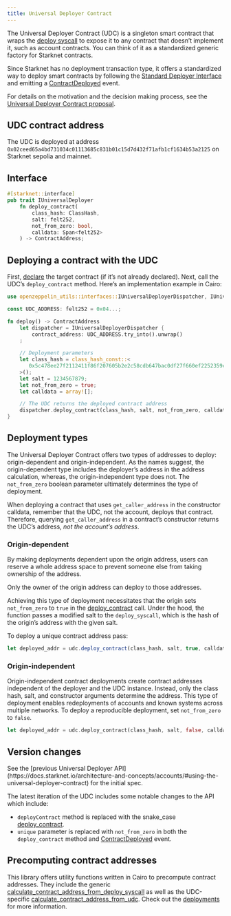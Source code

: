 ```yaml
---
title: Universal Deployer Contract
---
```


The Universal Deployer Contract (UDC) is a singleton smart contract that wraps the [deploy syscall](https://docs.starknet.io/architecture-and-concepts/smart-contracts/system-calls-cairo1/#deploy) to expose it to any contract that doesn’t implement it, such as account contracts. You can think of it as a standardized generic factory for Starknet contracts.

Since Starknet has no deployment transaction type, it offers a standardized way to deploy smart contracts by following the [Standard Deployer Interface](https://community.starknet.io/t/snip-deployer-contract-interface/2772) and emitting a [ContractDeployed](/api/udc.mdx#IUniversalDeployer-ContractDeployed) event.

For details on the motivation and the decision making process, see the [Universal Deployer Contract proposal](https://community.starknet.io/t/universal-deployer-contract-proposal/1864).

## UDC contract address

The UDC is deployed at address `0x02ceed65a4bd731034c01113685c831b01c15d7d432f71afb1cf1634b53a2125` on Starknet sepolia and mainnet.

## Interface

```rust
#[starknet::interface]
pub trait IUniversalDeployer 
    fn deploy_contract(
        class_hash: ClassHash,
        salt: felt252,
        not_from_zero: bool,
        calldata: Span<felt252>
    ) -> ContractAddress;

```

## Deploying a contract with the UDC

First, [declare](https://docs.starknet.io/architecture-and-concepts/network-architecture/transactions/#declare-transaction) the target contract (if it’s not already declared).
Next, call the UDC’s `deploy_contract` method.
Here’s an implementation example in Cairo:

```rust
use openzeppelin_utils::interfaces::IUniversalDeployerDispatcher, IUniversalDeployerDispatcherTrait;

const UDC_ADDRESS: felt252 = 0x04...;

fn deploy() -> ContractAddress 
    let dispatcher = IUniversalDeployerDispatcher {
        contract_address: UDC_ADDRESS.try_into().unwrap()
    ;

    // Deployment parameters
    let class_hash = class_hash_const::<
       0x5c478ee27f2112411f86f207605b2e2c58cdb647bac0df27f660ef2252359c6
    >();
    let salt = 1234567879;
    let not_from_zero = true;
    let calldata = array![];

    // The UDC returns the deployed contract address
    dispatcher.deploy_contract(class_hash, salt, not_from_zero, calldata.span())
}
```

## Deployment types

The Universal Deployer Contract offers two types of addresses to deploy: origin-dependent and origin-independent.
As the names suggest, the origin-dependent type includes the deployer’s address in the address calculation,
whereas, the origin-independent type does not.
The `not_from_zero` boolean parameter ultimately determines the type of deployment.

<Callout type='warn'>


When deploying a contract that uses `get_caller_address` in the constructor calldata, remember that the UDC, not the account, deploys that contract.
Therefore, querying `get_caller_address` in a contract’s constructor returns the UDC’s address, _not the account’s address_.

</Callout>

### Origin-dependent

By making deployments dependent upon the origin address, users can reserve a whole address space to prevent someone else from taking ownership of the address.

Only the owner of the origin address can deploy to those addresses.

Achieving this type of deployment necessitates that the origin sets `not_from_zero` to `true` in the [deploy_contract](/api/udc.mdx#UniversalDeployer-deploy_contract) call.
Under the hood, the function passes a modified salt to the `deploy_syscall`, which is the hash of the origin’s address with the given salt.

To deploy a unique contract address pass:

```js
let deployed_addr = udc.deploy_contract(class_hash, salt, true, calldata.span());
```

### Origin-independent

Origin-independent contract deployments create contract addresses independent of the deployer and the UDC instance.
Instead, only the class hash, salt, and constructor arguments determine the address.
This type of deployment enables redeployments of accounts and known systems across multiple networks.
To deploy a reproducible deployment, set `not_from_zero` to `false`.

```rust
let deployed_addr = udc.deploy_contract(class_hash, salt, false, calldata.span());
```

## Version changes

<Callout>
See the [previous Universal Deployer API](https://docs.starknet.io/architecture-and-concepts/accounts/#using-the-universal-deployer-contract) for the initial spec.
</Callout>

The latest iteration of the UDC includes some notable changes to the API which include:

* `deployContract` method is replaced with the snake_case [deploy_contract](/api/udc.mdx#UniversalDeployer-deploy_contract).
* `unique` parameter is replaced with `not_from_zero` in both the `deploy_contract` method and [ContractDeployed](/api/udc.mdx#IUniversalDeployer-ContractDeployed) event.

## Precomputing contract addresses

This library offers utility functions written in Cairo to precompute contract addresses.
They include the generic [calculate_contract_address_from_deploy_syscall](/api/utilities.mdx#deployments-calculate_contract_address_from_deploy_syscall) as well as the UDC-specific [calculate_contract_address_from_udc](/api/utilities.mdx#deployments-calculate_contract_address_from_udc).
Check out the [deployments](/api/utilities.mdx#deployments) for more information.
